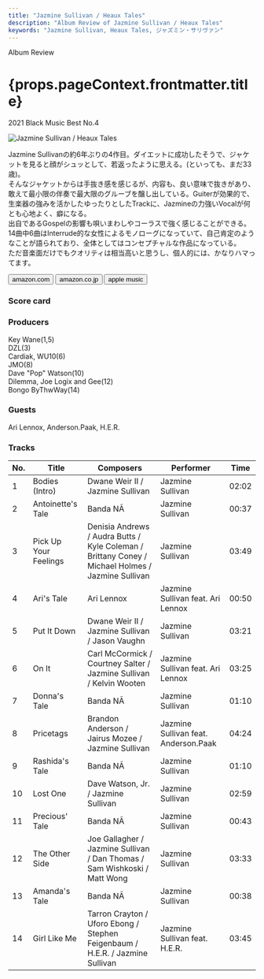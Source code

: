 ```yaml
---
title: "Jazmine Sullivan / Heaux Tales"
description: "Album Review of Jazmine Sullivan / Heaux Tales"
keywords: "Jazmine Sullivan, Heaux Tales, ジャズミン・サリヴァン"
---
```





<p className="largeP">Album Review</p>
<h1 className="h1--no--margin">{props.pageContext.frontmatter.title}</h1>
<p className="largeP">
  <Link to="/best50/2021/">2021 Black Music Best No.4</Link>
</p>

<Row  className="image-card-group">
	<Column colMd={3} colLg={4} noGutterMdLeft="">
       <ImageCard>

![Jazmine Sullivan / Heaux Tales](../../images/cd/jazminesullivan4L.jpg)

</ImageCard>
	</Column>
	<Column colMd={4} colLg={8} noGutterMdLeft="">
	<p>
	Jazmine Sullivanの約6年ぶりの4作目。ダイエットに成功したそうで、ジャケットを見ると顔がシュッとして、若返ったように思える。(といっても、まだ33歳)。
  <br/>そんなジャケットからは手抜き感を感じるが、内容も、良い意味で抜きがあり、敢えて最小限の伴奏で最大限のグルーブを醸し出している。Guiterが効果的で、生楽器の強みを活かしたゆったりとしたTrackに、Jazmineの力強いVocalが何とも心地よく、癖になる。
  <br/>出自であるGospelの影響も唄いまわしやコーラスで強く感じることができる。14曲中6曲はInterrude的な女性によるモノローグになっていて、自己肯定のようなことが語られており、全体としてはコンセプチャルな作品になっている。
  <br/>ただ音楽面だけでもクオリティは相当高いと思うし、個人的には、かなりハマってます。
  </p>
  <div>
	  <Button className="button-right-mergin"  href="https://amzn.to/3kS7qnT" renderIcon={ArrowUpRight} size='sm' kind='primary'>
      amazon.com
    </Button>
    <Button className="button-right-mergin"  href="https://amzn.to/3v2oT1A" renderIcon={ArrowUpRight} size='sm' kind='secondary'>
      amazon.co.jp
    </Button>
    <Button className="button-right-mergin"  href="https://apple.co/38fRSFB" renderIcon={ArrowUpRight} size='sm' kind='tertiary'>
      apple music
    </Button>
	</div>
  </Column>
</Row>
<Row >
  <Column colMd={4} colLg={4} noGutterMdLeft="">
    <div>
      <h3>Score card</h3>
	    <SliderJS1 value="5" />
      <SliderJS2 value="2" />
	    <SliderJS3 value="1" />
      <SliderJS4 value="9" />
    </div>
  </Column>
  <Column colMd={4} colLg={8} noGutterMdLeft="">
    <div>
      <h3>Producers</h3>
      <p>
        Key Wane(1,5)
        <br/>DZL(3)
        <br/>Cardiak, WU10(6)
        <br/>JMO(8)
        <br/>Dave "Pop" Watson(10)
        <br/>Dilemma, Joe Logix and Gee(12)
        <br/>Bongo ByThwWay(14)
      </p>
      <h3>Guests</h3>
      <p>
        Ari Lennox, Anderson.Paak, H.E.R.
      </p>
    </div>
  </Column>
</Row>

<h3>Tracks</h3>

| No. | Title                 | Composers                                                                                         | Performer                            | Time  |
| --- | --------------------- | ------------------------------------------------------------------------------------------------- | ------------------------------------ | ----- |
| 1   | Bodies (Intro)        | Dwane Weir II / Jazmine Sullivan                                                                  | Jazmine Sullivan                     | 02:02 |
| 2   | Antoinette's Tale     | Banda NÃ                                                                                          | Jazmine Sullivan                     | 00:37 |
| 3   | Pick Up Your Feelings | Denisia Andrews / Audra Butts / Kyle Coleman / Brittany Coney / Michael Holmes / Jazmine Sullivan | Jazmine Sullivan                     | 03:49 |
| 4   | Ari's Tale            | Ari Lennox                                                                                        | Jazmine Sullivan feat. Ari Lennox    | 00:50 |
| 5   | Put It Down           | Dwane Weir II / Jazmine Sullivan / Jason Vaughn                                                   | Jazmine Sullivan                     | 03:21 |
| 6   | On It                 | Carl McCormick / Courtney Salter / Jazmine Sullivan / Kelvin Wooten                               | Jazmine Sullivan feat. Ari Lennox    | 03:25 |
| 7   | Donna's Tale          | Banda NÃ                                                                                          | Jazmine Sullivan                     | 01:10 |
| 8   | Pricetags             | Brandon Anderson / Jairus Mozee / Jazmine Sullivan                                                | Jazmine Sullivan feat. Anderson.Paak | 04:24 |
| 9   | Rashida's Tale        | Banda NÃ                                                                                          | Jazmine Sullivan                     | 01:10 |
| 10  | Lost One              | Dave Watson, Jr. / Jazmine Sullivan                                                               | Jazmine Sullivan                     | 02:59 |
| 11  | Precious' Tale        | Banda NÃ                                                                                          | Jazmine Sullivan                     | 00:43 |
| 12  | The Other Side        | Joe Gallagher / Jazmine Sullivan / Dan Thomas / Sam Wishkoski / Matt Wong                         | Jazmine Sullivan                     | 03:33 |
| 13  | Amanda's Tale         | Banda NÃ                                                                                          | Jazmine Sullivan                     | 00:38 |
| 14  | Girl Like Me          | Tarron Crayton / Uforo Ebong / Stephen Feigenbaum / H.E.R. / Jazmine Sullivan                     | Jazmine Sullivan feat. H.E.R.        | 03:45 |
